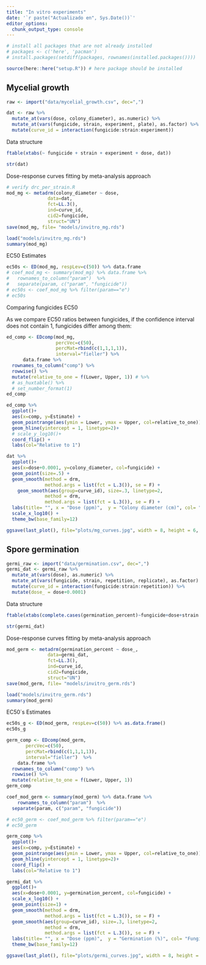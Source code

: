```yaml
---
title: "In vitro experiments"
date: '`r paste("Actualizado en", Sys.Date())`'
editor_options: 
  chunk_output_type: console
---
```


```r
# install all packages that are not already installed
# packages <- c('here', 'pacman')
# install.packages(setdiff(packages, rownames(installed.packages())))

source(here::here("setup.R")) # here package should be installed
```

## Mycelial growth 

```r
raw <- import("data/mycelial_growth.csv", dec=",")

dat <- raw %>% 
  mutate_at(vars(dose, colony_diameter), as.numeric) %>% 
  mutate_at(vars(fungicide, strain, experiment, plate), as.factor) %>% 
  mutate(curve_id = interaction(fungicide:strain:experiment)) 
```

Data structure

```r
ftable(xtabs(~ fungicide + strain + experiment + dose, dat))
```

```r
str(dat)
```

Dose-response curves fitting by meta-analysis approach

```r
# verify drc_per_strain.R
mod_mg <- metadrm(colony_diameter ~ dose, 
               data=dat,
               fct=LL.3(),
               ind=curve_id,
               cid2=fungicide,
               struct="UN")
save(mod_mg, file= "models/invitro_mg.rds")
```

```r
load("models/invitro_mg.rds")
summary(mod_mg)
```

EC50 Estimates 

```r
ec50s <- ED(mod_mg, respLev=c(50)) %>% data.frame
# coef_mod_mg <- summary(mod_mg) %>% data.frame %>% 
#   rownames_to_column("param")  %>% 
#   separate(param, c("param", "fungicide"))
# ec50s <- coef_mod_mg %>% filter(param=="e") 
# ec50s
```

Comparing fungicides EC50 

As we compare EC50 ratios between fungicides, if the confidence interval does not contain 1, fungicides differ among them: 

```r
ed_comp <- EDcomp(mod_mg, 
                  percVec=c(50), 
                  percMat=rbind(c(1,1,1,1)), 
                  interval="fieller") %>% 
      data.frame %>% 
  rownames_to_column("comp") %>%
  rowwise() %>% 
  mutate(relative_to_one = f(Lower, Upper, 1)) # %>% 
  # as_huxtable() %>% 
  # set_number_format(1)
ed_comp
```


```r
ed_comp %>% 
  ggplot()+ 
  aes(x=comp, y=Estimate) + 
  geom_pointrange(aes(ymin = Lower, ymax = Upper, col=relative_to_one))+     
  geom_hline(yintercept = 1, linetype=2)+
  # scale_y_log10()+
  coord_flip() + 
  labs(col="Relative to 1")
```

```r
dat %>% 
  ggplot()+
  aes(x=dose+0.0001, y=colony_diameter, col=fungicide) +
  geom_point(size=.5) + 
  geom_smooth(method = drm, 
              method.args = list(fct = L.3()), se = F) +
    geom_smooth(aes(group=curve_id), size=.3, linetype=2,  
              method = drm, 
              method.args = list(fct = L.3()), se = F) +
  labs(title= "", x = "Dose (ppm)",  y = "Colony diameter (cm)", col= "Fungicide") + 
  scale_x_log10() +
  theme_bw(base_family=12)
```

```r
ggsave(last_plot(), file="plots/mg_curves.jpg", width = 8, height = 6, units = "cm", scale=1.5, dpi = 300)
```

## Spore germination

```r
germi_raw <- import("data/germination.csv", dec=",")
germi_dat <- germi_raw %>% 
  mutate_at(vars(dose), as.numeric) %>% 
  mutate_at(vars(fungicide, strain, repetition, replicate), as.factor) %>% 
  mutate(curve_id = interaction(fungicide:strain:repetition)) %>% 
  mutate(dose_ = dose+0.0001)
```

Data structure 

```r
ftable(xtabs(complete.cases(germination_percent)~fungicide+dose+strain , data=germi_dat))
```

```r
str(germi_dat)
```

Dose-response curves fitting by meta-analysis approach

```r
mod_germ <- metadrm(germination_percent ~ dose_, 
               data=germi_dat,
               fct=LL.3(),
               ind=curve_id,
               cid2=fungicide,
               struct="UN")
save(mod_germ, file= "models/invitro_germ.rds")
```

```r
load("models/invitro_germ.rds")
summary(mod_germ) 
```

EC50´s Estimates

```r
ec50s_g <- ED(mod_germ, respLev=c(50)) %>% as.data.frame()
ec50s_g
```


```r
germ_comp <- EDcomp(mod_germ, 
       percVec=c(50), 
       percMat=rbind(c(1,1,1,1)), 
       interval="fieller")  %>% 
    data.frame %>% 
  rownames_to_column("comp") %>%
  rowwise() %>% 
  mutate(relative_to_one = f(Lower, Upper, 1))
germ_comp
```


```r
coef_mod_germ <- summary(mod_germ) %>% data.frame %>% 
    rownames_to_column("param")  %>% 
  separate(param, c("param", "fungicide"))

# ec50_germ <- coef_mod_germ %>% filter(param=="e") 
# ec50_germ
```


```r
germ_comp %>% 
  ggplot()+ 
  aes(x=comp, y=Estimate) + 
  geom_pointrange(aes(ymin = Lower, ymax = Upper, col=relative_to_one))+     
  geom_hline(yintercept = 1, linetype=2)+
  coord_flip() + 
  labs(col="Relative to 1")
```

```r
germi_dat %>% 
  ggplot()+
  aes(x=dose+0.0001, y=germination_percent, col=fungicide) +
  scale_x_log10() +
  geom_point(size=1) + 
  geom_smooth(method = drm, 
              method.args = list(fct = L.3()), se = F) +  
  geom_smooth(aes(group=curve_id), size=.3, linetype=2,  
              method = drm, 
              method.args = list(fct = L.3()), se = F) +
  labs(title= "", x = "Dose (ppm)",  y = "Germination (%)", col= "Fungicide")  +
  theme_bw(base_family=12)
```

```r
ggsave(last_plot(), file="plots/germi_curves.jpg", width = 8, height = 6, units = "cm", scale=1.5, dpi = 300)
```

